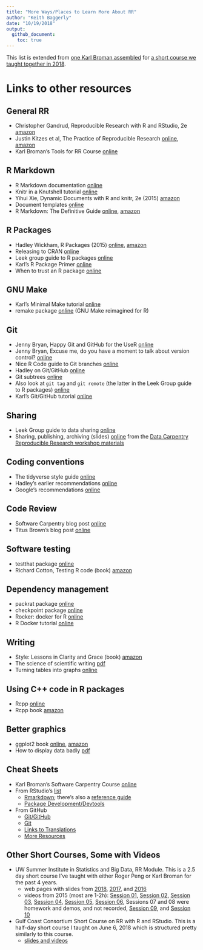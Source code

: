```yaml
---
title: "More Ways/Places to Learn More About RR"
author: "Keith Baggerly"
date: "10/19/2018"
output: 
  github_document:
    toc: true
---
```


This list is extended from 
[one Karl Broman assembled](https://github.com/kabagg/sisbid_2018_rr/blob/master/Resources/resources.md)
for 
[a short course we taught together in 2018](https://github.com/kabagg/sisbid_2018_rr).

# Links to other resources

## General RR

* Christopher Gandrud, Reproducible Research with R and RStudio, 2e [amazon](https://www.amazon.com/Reproducible-Research-Studio-Second-Chapman-ebook/dp/B010ACWGBI/ref=sr_1_1?s=digital-text&ie=UTF8&qid=1519852600&sr=1-1&keywords=Gandrud)
* Justin Kitzes et al, The Practice of Reproducible Research [online](https://www.practicereproducibleresearch.org/), [amazon](https://www.amazon.com/Practice-Reproducible-Research-Data-Intensive-Sciences-ebook/dp/B075H9Y7W3/ref=mt_kindle?_encoding=UTF8&me=&qid=1530358798&dpID=51Q35-OA11L&preST=_SY445_QL70_&dpSrc=detail)
* Karl Broman's Tools for RR Course [online](http://kbroman.org/Tools4RR/)

## R Markdown

* R Markdown documentation [online](https://rmarkdown.rstudio.com)
* Knitr in a Knutshell tutorial [online](http://kbroman.org/knitr_knutshell)
* Yihui Xie, Dynamic Documents with R and knitr, 2e (2015) [amazon](http://www.amazon.com/Dynamic-Documents-knitr-Second-Chapman-ebook/dp/B00ZBYPJEW/ref=tmm_kin_title_0?_encoding=UTF8&sr=&qid=)
* Document templates [online](http://rmarkdown.rstudio.com/developer_document_templates.html)
* R Markdown: The Definitive Guide [online](https://bookdown.org/yihui/rmarkdown/), 
[amazon](https://www.amazon.com/dp/B07G1CS6Z1/?coliid=I7HHAZ1RH7DA5&colid=2BPVGYXBBVT35&psc=0&ref_=lv_ov_lig_dp_it)

## R Packages

* Hadley Wickham, R Packages (2015) 
[online](http://r-pkgs.had.co.nz/),
[amazon](http://www.amazon.com/R-Packages-Hadley-Wickham-ebook/dp/B00VAYCHL0/ref=pd_sim_351_6?ie=UTF8&refRID=1E8HS30WBHRCW45SEWXM)
* Releasing to CRAN [online](http://r-pkgs.had.co.nz/release.html)
* Leek group guide to R packages [online](https://github.com/jtleek/rpackages)
* Karl's R Package Primer [online](http://kbroman.org/pkg_primer)
* When to trust an R package [online](https://simplystatistics.org/2015/11/06/how-i-decide-when-to-trust-an-r-package/)

## GNU Make

* Karl's Minimal Make tutorial [online](http://kbroman.org/minimal_make)
* remake package [online](https://github.com/richfitz/remake) (GNU 
Make reimagined for R)

## Git

* Jenny Bryan, Happy Git and GitHub for the UseR [online](http://happygitwithr.com/)
* Jenny Bryan, Excuse me, do you have a moment to talk about 
version control? [online](https://peerj.com/preprints/3159/)
* Nice R Code guide to Git branches [online](https://nicercode.github.io/git/branches.html)
* Hadley on Git/GitHub [online](http://r-pkgs.had.co.nz/git.html)
* Git subtrees [online](https://developer.atlassian.com/blog/2015/05/the-power-of-git-subtree/)
* Also look at `git tag` and `git remote` (the latter in the
  Leek Group guide to R packages) [online](https://github.com/jtleek/rpackages)
* Karl's Git/GitHub tutorial [online](http://kbroman.org/github_tutorial)

## Sharing

* Leek Group guide to data sharing [online](https://github.com/jtleek/datasharing)
* Sharing, publishing, archiving (slides) [online](http://reproducible-science-curriculum.github.io/2015-06-01-reproducible-science-idigbio/slides/01-publication-slides.html#/)
  from the [Data Carpentry](https://datacarpentry.org)
  [Reproducible Research workshop materials](http://www.datacarpentry.org/rr-workshop/)

## Coding conventions

* The tidyverse style guide [online](http://style.tidyverse.org/)
* Hadley's earlier recommendations [online](http://adv-r.had.co.nz/Style.html)
* Google's recommendations [online](https://google.github.io/styleguide/Rguide.xml)

## Code Review

* Software Carpentry blog post [online](http://bit.ly/swc_codereview)
* Titus Brown's blog post [online](http://bit.ly/titus_codereview)

## Software testing

* testthat package [online](https://github.com/hadley/testthat)
* Richard Cotton, Testing R code (book) [amazon](https://www.amazon.com/Testing-Code-Chapman-Hall-CRC/dp/1498763650)

## Dependency management

* packrat package [online](https://rstudio.github.io/packrat/)
* checkpoint package [online](https://github.com/revolutionanalytics/checkpoint)
* Rocker: docker for R [online](https://ropensci.org/blog/blog/2014/10/23/introducing-rocker)
* R Docker tutorial [online](http://ropenscilabs.github.io/r-docker-tutorial/)

## Writing

* Style: Lessons in Clarity and Grace (book) [amazon](https://www.amazon.com/Style-Lessons-Clarity-Grace-11th/dp/0321898680)
* The science of scientific writing [pdf](https://cseweb.ucsd.edu/~swanson/papers/science-of-writing.pdf)
* Turning tables into graphs [online](http://www.jstor.org/stable/3087382)

## Using C++ code in R packages

* Rcpp [online](http://www.rcpp.org/)
* Rcpp book [amazon](https://www.amazon.com/Seamless-Integration-Rcpp-Dirk-Eddelbuettel/dp/1461468671/ref=sr_1_1?s=books&ie=UTF8&qid=1469034821&sr=1-1&keywords=Rcpp)

## Better graphics

* ggplot2 book [online](http://ggplot2.org/book/),
[amazon](https://www.amazon.com/ggplot2-Elegant-Graphics-Data-Analysis-ebook/dp/B01GVCRF6M/ref=sr_1_1?s=digital-text&ie=UTF8&qid=1539897275&sr=1-1&keywords=ggplot2)
* How to display data badly [pdf](http://www.rci.rutgers.edu/~roos/Courses/grstat502/wainer.pdf)

## Cheat Sheets

* Karl Broman's Software Carpentry Course [online](https://kbroman.wordpress.com/2015/04/29/cheat-sheets-for-r-based-software-carpentry-course/)
* From RStudio's [list](https://www.rstudio.com/resources/cheatsheets/)
    + [Rmarkdown](http://www.rstudio.com/wp-content/uploads/2016/03/rmarkdown-cheatsheet-2.0.pdf); there's also a [reference guide](http://www.rstudio.com/wp-content/uploads/2015/03/rmarkdown-reference.pdf)
    + [Package Development/Devtools](http://www.rstudio.com/wp-content/uploads/2015/06/devtools-cheatsheet.pdf)
* From GitHub
    + [Git/GitHub](https://services.github.com/on-demand/downloads/github-git-cheat-sheet.pdf)
    + [Git](https://education.github.com/git-cheat-sheet-education.pdf)
    + [Links to Translations](https://services.github.com/resources/cheatsheets/)
    + [More Resources](https://help.github.com/articles/git-and-github-learning-resources/)
    
## Other Short Courses, Some with Videos

* UW Summer Institute in Statistics and Big Data, RR Module. This 
  is a 2.5 day short course I've taught with either Roger Peng or
  Karl Broman for the past 4 years. 
    + web pages with slides from 
    [2018](https://github.com/kabagg/sisbid_2018_rr),
    [2017](https://github.com/SISBID/Module3), and
    [2016](https://github.com/SISBID/Module3/tree/master/Lectures_from_2016)
    + videos from 2015 (most are 1-2h):
    [Session 01](https://uw.hosted.panopto.com/Panopto/Pages/Viewer.aspx?id=97d750ba-4e50-4d44-96bc-064d87c00869),
    [Session 02](https://uw.hosted.panopto.com/Panopto/Pages/Viewer.aspx?id=6760b204-c935-4e33-b93d-61530135f171),
    [Session 03](https://uw.hosted.panopto.com/Panopto/Pages/Viewer.aspx?id=7142af89-928b-4a36-9a49-4eac5f54fa99),
    [Session 04](https://uw.hosted.panopto.com/Panopto/Pages/Viewer.aspx?id=ef1d4817-9bb8-401c-8674-f4f8a6037a3d),
    [Session 05](https://uw.hosted.panopto.com/Panopto/Pages/Viewer.aspx?id=93615986-aea0-4986-ad24-4e7239df6aa9),
    [Session 06](https://uw.hosted.panopto.com/Panopto/Pages/Viewer.aspx?id=ad2cac1f-b51f-4bbb-9a37-57dbed4fdcdc),
    Sessions 07 and 08 were homework and demos, and not recorded, 
    [Session 09](https://uw.hosted.panopto.com/Panopto/Pages/Viewer.aspx?id=876d0d9c-48aa-4755-939c-536c7352c26e), and
    [Session 10](https://uw.hosted.panopto.com/Panopto/Pages/Viewer.aspx?id=15515ce8-65a7-41e7-b339-c49157c7ad6a)
* Gulf Coast Consortium Short Course on RR with R and RStudio. 
  This is a half-day short course I taught on June 6, 2018 which is 
  structured pretty similarly to this course. 
    + [slides and videos](http://www.gulfcoastconsortia.org/home/research/research-and-reproducibility-resource-page/rr-media/)

